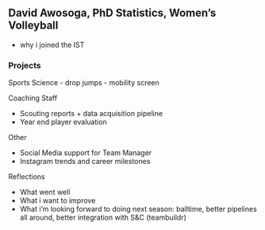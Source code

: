 ## David Awosoga, PhD Statistics, Women's Volleyball

- why i joined the IST

### Projects

Sports Science
  - drop jumps
  - mobility screen

Coaching Staff

  - Scouting reports + data acquisition pipeline
  - Year end player evaluation

Other

  - Social Media support for Team Manager
  - Instagram trends and career milestones

Reflections

  - What went well
  - What i want to improve
  - What i'm looking forward to doing next season: balltime, better pipelines all around, better integration with S&C (teambuildr)


